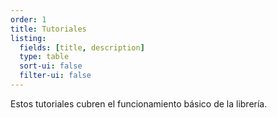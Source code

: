 ```yaml
---
order: 1
title: Tutoriales
listing:
  fields: [title, description]
  type: table
  sort-ui: false
  filter-ui: false
---
```


Estos tutoriales cubren el funcionamiento básico de la librería.